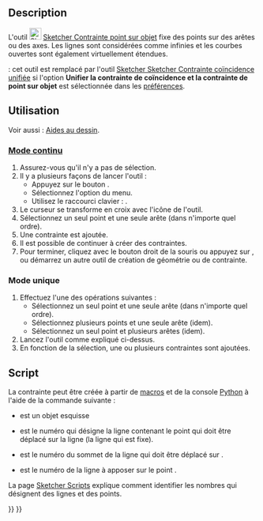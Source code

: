 <languages/>

{{Docnav/fr
|[[Sketcher_ConstrainCoincident/fr|Contrainte de coïncidence]]
|[[Sketcher_ConstrainHorVer/fr|Contrainte horizontale/verticale]]
|[[Sketcher_Workbench/fr|Atelier Sketcher]]
|IconL=Sketcher_ConstrainCoincident.svg
|IconR=Sketcher_ConstrainHorVer.svg
|IconC=Workbench_Sketcher.svg
}}

{{GuiCommand/fr
|Name=Sketcher ConstrainPointOnObject
|Name/fr=Sketcher Contrainte point sur objet
|MenuLocation=Esquisse → Contraintes d'esquisse  → Contrainte point sur objet
|Workbenches=[[Sketcher_Workbench/fr|Sketcher]]
|Shortcut={{KEY|O}}
|SeeAlso=[[Sketcher_ConstrainCoincidentUnified/fr|Sketcher Contrainte coïncidence unifiée]], [[Sketcher_ConstrainCoincident/fr|Sketcher Contrainte de coïncidence]]
}}

==Description==

L'outil [[Image:Sketcher_ConstrainPointOnObject.svg|24px]] [[Sketcher_ConstrainPointOnObject/fr|Sketcher Contrainte point sur objet]] fixe des points sur des arêtes ou des axes. Les lignes sont considérées comme infinies et les courbes ouvertes sont également virtuellement étendues.

{{Version/fr|1.0}} : cet outil est remplacé par l'outil [[Sketcher_ConstrainCoincidentUnified/fr|Sketcher Sketcher Contrainte coïncidence unifiée]] si l'option '''Unifier la contrainte de coïncidence et la contrainte de point sur objet''' est sélectionnée dans les [[Sketcher_Preferences/fr#Général|préférences]].

<span id="Usage"></span>
==Utilisation==

Voir aussi : [[Sketcher_Workbench/fr#Aides_au_dessin|Aides au dessin]].

<span id="Continue_mode"></span>
===[[Sketcher_Workbench/fr#Modes_continus|Mode continu]]===

# Assurez-vous qu'il n'y a pas de sélection.
# Il y a plusieurs façons de lancer l'outil :
#* Appuyez sur le bouton {{Button|[[Image:Sketcher_ConstrainPointOnObject.svg|16px]] [[Sketcher_ConstrainPointOnObject/fr|Contrainte point sur objet]]}}.
#* Sélectionnez l'option {{MenuCommand|Esquisse → Contraintes d'esquisse → [[Image:Sketcher_ConstrainPointOnObject.svg|16px]] Contrainte point sur objet}} du menu.
#* Utilisez le raccourci clavier : {{KEY|O}}.
# Le curseur se transforme en croix avec l'icône de l'outil.
# Sélectionnez un seul point et une seule arête (dans n'importe quel ordre).
# Une contrainte est ajoutée.
# Il est possible de continuer à créer des contraintes.
# Pour terminer, cliquez avec le bouton droit de la souris ou appuyez sur {{KEY|Échap}}, ou démarrez un autre outil de création de géométrie ou de contrainte.

<span id="Run-once_mode"></span>
===Mode unique===

<div class="mw-translate-fuzzy">
# Effectuez l'une des opérations suivantes :
#* Sélectionnez un seul point et une seule arête (dans n'importe quel ordre).
#* Sélectionnez plusieurs points et une seule arête (idem).
#* Sélectionnez un seul point et plusieurs arêtes (idem).
# Lancez l'outil comme expliqué ci-dessus.
# En fonction de la sélection, une ou plusieurs contraintes sont ajoutées.
</div>

<span id="Scripting"></span>
==Script==

La contrainte peut être créée à partir de [[Macros/fr|macros]] et de la console [[Python/fr|Python]] à l'aide de la commande suivante :

{{incode|Sketch.addConstraint(Sketcher.Constraint('PointOnObject',LineMoving,PointOfLineMoving,LineFixed))}}

* {{incode|Sketch}} est un objet esquisse
* {{incode|LineMoving}} est le numéro qui désigne la ligne contenant le point qui doit être déplacé sur la ligne {{incode|LineFixed}} (la ligne qui est fixe).
* {{incode|PointOfLineMoving}} est le numéro du sommet de la ligne {{incode|LineMoving}} qui doit être déplacé sur {{incode|LineFixed}}.
* {{incode|LinedFixed}} est le numéro de la ligne à apposer sur le point {{incode|PointOfLineMoving}}.

La page [[Sketcher_scripting/fr|Sketcher Scripts]] explique comment identifier les nombres qui désignent des lignes et des points.


{{Docnav/fr
|[[Sketcher_ConstrainCoincident/fr|Contrainte de coïncidence]]
|[[Sketcher_ConstrainHorVer/fr|Contrainte horizontale/verticale]]
|[[Sketcher_Workbench/fr|Atelier Sketcher]]
|IconL=Sketcher_ConstrainCoincident.svg
|IconR=Sketcher_ConstrainHorVer.svg
|IconC=Workbench_Sketcher.svg
}}

{{Sketcher_Tools_navi{{#translation:}}}}
{{Userdocnavi{{#translation:}}}}